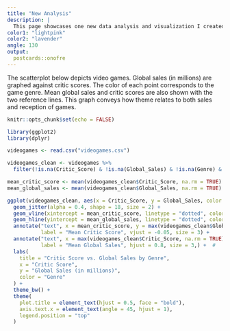 ```yaml
---
title: "New Analysis"
description: |
  This page showcases one new data analysis and visualization I created using everything I learned in HIA229.
color1: "lightpink"
color2: "lavender"
angle: 130
output:
  postcards::onofre
---
```


The scatterplot below depicts video games. Global sales (in millions) are graphed against critic scores. The color of each point corresponds to the game genre. Mean global sales and critic scores are also shown with the two reference lines. This graph conveys how theme relates to both sales and reception of games. 

```r
knitr::opts_chunk$set(echo = FALSE)
```

```r
library(ggplot2)
library(dplyr)

videogames <- read.csv("videogames.csv")

videogames_clean <- videogames %>%
  filter(!is.na(Critic_Score) & !is.na(Global_Sales) & !is.na(Genre) & !is.na(Publisher))

mean_critic_score <- mean(videogames_clean$Critic_Score, na.rm = TRUE)
mean_global_sales <- mean(videogames_clean$Global_Sales, na.rm = TRUE)

ggplot(videogames_clean, aes(x = Critic_Score, y = Global_Sales, color = Genre)) +
  geom_jitter(alpha = 0.4, shape = 18, size = 2) +  
  geom_vline(xintercept = mean_critic_score, linetype = "dotted", color = "black", size = 0.7) +  
  geom_hline(yintercept = mean_global_sales, linetype = "dotted", color = "black", size = 0.7) +  
  annotate("text", x = mean_critic_score, y = max(videogames_clean$Global_Sales, na.rm = TRUE), 
           label = "Mean Critic Score", vjust = -0.05, size = 3) + 
  annotate("text", x = max(videogames_clean$Critic_Score, na.rm = TRUE), y = mean_global_sales, 
           label = "Mean Global Sales", hjust = 0.8, size = 3,) +  #
  labs(
    title = "Critic Score vs. Global Sales by Genre",
    x = "Critic Score",
    y = "Global Sales (in millions)",
    color = "Genre"
  ) +
  theme_bw() + 
  theme(
    plot.title = element_text(hjust = 0.5, face = "bold"),  
    axis.text.x = element_text(angle = 45, hjust = 1),  
    legend.position = "top"
  )
```





